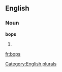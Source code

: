 
==English==

===Noun===
'''bops'''

# {{plural of|[[bop]]}}

[[Category:English plurals]]

[[fr:bops]]